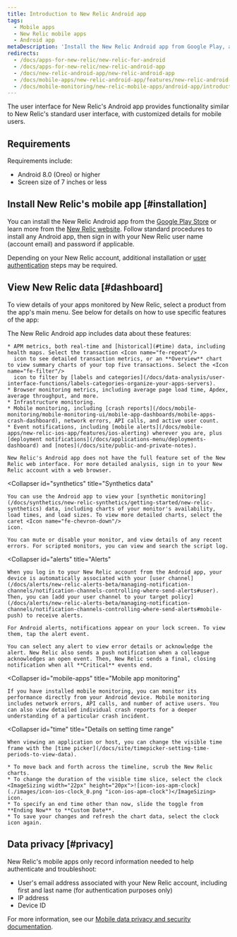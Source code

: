 ```yaml
---
title: Introduction to New Relic Android app
tags:
  - Mobile apps
  - New Relic mobile apps
  - Android app
metaDescription: 'Install the New Relic Android app from Google Play, and view your New Relic account''s apps, alert notifications, and more.'
redirects:
  - /docs/apps-for-new-relic/new-relic-for-android
  - /docs/apps-for-new-relic/new-relic-android-app
  - /docs/new-relic-android-app/new-relic-android-app
  - /docs/mobile-apps/new-relic-android-app/features/new-relic-android-app
  - /docs/mobile-monitoring/new-relic-mobile-apps/android-app/introduction-new-relic-android-app
---
```


The user interface for New Relic's Android app provides functionality similar to New Relic's standard user interface, with customized details for mobile users.

## Requirements

Requirements include:

* Android 8.0 (Oreo) or higher
* Screen size of 7 inches or less

## Install New Relic's mobile app [#installation]

You can install the New Relic Android app from the [Google Play Store](https://play.google.com/store/apps/details?id=com.newrelic.rpm "Link opens in a new window") or learn more from the [New Relic website](https://newrelic.com/mobility). Follow standard procedures to install any Android app, then sign in with your New Relic user name (account email) and password if applicable.

Depending on your New Relic account, additional installation or [user authentication](/docs/mobile-apps/new-relic-mobile-apps/authentication-alerts/user-settings-authentication) steps may be required.

## View New Relic data [#dashboard]

To view details of your apps monitored by New Relic, select a product from the app's main menu. See below for details on how to use specific features of the app:

<CollapserGroup>
  <Collapser
    id="products"
    title="New Relic product details"
  >
    The New Relic Android app includes data about these features:

    * APM metrics, both real-time and [historical](#time) data, including health maps. Select the transaction <Icon name="fe-repeat"/>
      icon to see detailed transaction metrics, or an **Overview** chart to view summary charts of your top five transactions. Select the <Icon name="fe-filter"/>
      icon to filter by [labels and categories](/docs/data-analysis/user-interface-functions/labels-categories-organize-your-apps-servers).
    * Browser monitoring metrics, including average page load time, Apdex, average throughput, and more.
    * Infrastructure monitoring.
    * Mobile monitoring, including [crash reports](/docs/mobile-monitoring/mobile-monitoring-ui/mobile-app-dashboards/mobile-apps-crash-dashboard), network errors, API calls, and active user count.
    * Event notifications, including [mobile alerts](/docs/mobile-apps/new-relic-ios-app/features/ios-alerting) wherever you are, plus [deployment notifications](/docs/applications-menu/deployments-dashboard) and [notes](/docs/site/public-and-private-notes).

    New Relic's Android app does not have the full feature set of the New Relic web interface. For more detailed analysis, sign in to your New Relic account with a web browser.
  </Collapser>

  <Collapser
    id="synthetics"
    title="Synthetics data"
  >
    You can use the Android app to view your [synthetic monitoring](/docs/synthetics/new-relic-synthetics/getting-started/new-relic-synthetics) data, including charts of your monitor's availability, load times, and load sizes. To view more detailed charts, select the caret <Icon name="fe-chevron-down"/>
    icon.

    You can mute or disable your monitor, and view details of any recent errors. For scripted monitors, you can view and search the script log.
  </Collapser>

  <Collapser
    id="alerts"
    title="Alerts"
  >
    When you log in to your New Relic account from the Android app, your device is automatically associated with your [user channel](/docs/alerts/new-relic-alerts-beta/managing-notification-channels/notification-channels-controlling-where-send-alerts#user). Then, you can [add your user channel to your target policy](/docs/alerts/new-relic-alerts-beta/managing-notification-channels/notification-channels-controlling-where-send-alerts#mobile-push) to receive alerts.

    For Android alerts, notifications appear on your lock screen. To view them, tap the alert event.

    You can select any alert to view error details or acknowledge the alert. New Relic also sends a push notification when a colleague acknowledges an open event. Then, New Relic sends a final, closing notification when all **Critical** events end.
  </Collapser>

  <Collapser
    id="mobile-apps"
    title="Mobile app monitoring"
  >
    If you have installed mobile monitoring, you can monitor its performance directly from your Android device. Mobile monitoring includes network errors, API calls, and number of active users. You can also view detailed individual crash reports for a deeper understanding of a particular crash incident.
  </Collapser>

  <Collapser
    id="time"
    title="Details on setting time range"
  >
    When viewing an application or host, you can change the visible time frame with the [time picker](/docs/site/timepicker-setting-time-periods-to-view-data).

    * To move back and forth across the timeline, scrub the New Relic charts.
    * To change the duration of the visible time slice, select the clock <ImageSizing width="22px" height="20px">![icon-ios-apm-clock](./images/icon-ios-clock_0.png "icon-ios-apm-clock")</ImageSizing> icon.
    * To specify an end time other than now, slide the toggle from **Ending Now** to **Custom Date**.
    * To save your changes and refresh the chart data, select the clock icon again.
  </Collapser>
</CollapserGroup>

## Data privacy [#privacy]

New Relic's mobile apps only record information needed to help authenticate and troubleshoot:

* User's email address associated with your New Relic account, including first and last name (for authentication purposes only)
* IP address
* Device ID

For more information, see our [Mobile data privacy and security documentation](/docs/mobile-monitoring/new-relic-mobile/get-started/security-mobile-apps).
